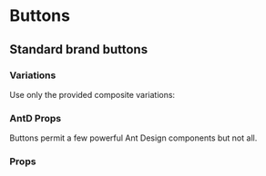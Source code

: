 
<Meta title="Buttons" component={Button} />

# Buttons
## Standard brand buttons

<Preview withToolbar>
  <Story name="standard">
    <PrimaryButtonC text="Join now!"/>
  </Story>
</Preview>

### Variations
Use only the provided composite variations:
<Preview withToolbar>
    <Story name="variations">
        <div>
            <PrimaryButtonC text="Primary Button"/>
            <SecondaryButtonC text="Secondary Button"/>
            <RedButtonC text="Red Button"/>
            <BlueButtonC text="Blue Button"/>
        </div>
    </Story>
</Preview>

### AntD Props
Buttons permit a few powerful Ant Design components but not all.
<Preview withToolbar>
    <Story name="ant-design">
        <div>
            <PrimaryButtonC loading text=" Loading"/>
            <SecondaryButtonC block text="Block Button"/>
            <BlueButtonC disabled text="Disabled Button"/>
        </div>
    </Story>
</Preview>

### Props
<Props of={Button} />
